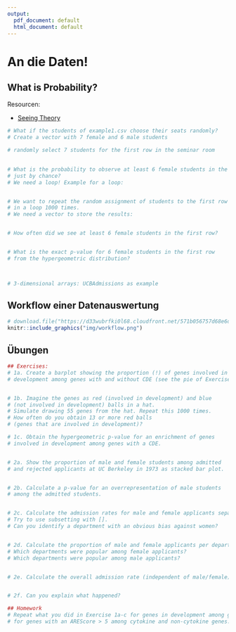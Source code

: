 ```yaml
---
output:
  pdf_document: default
  html_document: default
---
```


# An die Daten! {#day2}

## What is Probability?

Resourcen:

- [Seeing Theory](https://seeing-theory.brown.edu/)

```r
# What if the students of example1.csv choose their seats randomly?
# Create a vector with 7 female and 6 male students

# randomly select 7 students for the first row in the seminar room
 

# What is the probability to observe at least 6 female students in the first row,
# just by chance?
# We need a loop! Example for a loop:


# We want to repeat the random assignment of students to the first row
# in a loop 1000 times.
# We need a vector to store the results:


# How often did we see at least 6 female students in the first row?


# What is the exact p-value for 6 female students in the first row
# from the hypergeometric distribution?



# 3-dimensional arrays: UCBAdmissions as example

```

## Workflow einer Datenauswertung

```r
# download.file("https://d33wubrfki0l68.cloudfront.net/571b056757d68e6df81a3e3853f54d3c76ad6efc/32d37/diagrams/data-science.png", "img//workflow.png", mode =  "wb")
knitr::include_graphics("img/workflow.png")
```



## Übungen

```r
## Exercises:
# 1a. Create a barplot showing the proportion (!) of genes involved in
# development among genes with and without CDE (see the pie of Exercise 1a of day 1).


# 1b. Imagine the genes as red (involved in development) and blue 
# (not involved in development) balls in a hat. 
# Simulate drawing 55 genes from the hat. Repeat this 1000 times. 
# How often do you obtain 13 or more red balls 
# (genes that are involved in development)?

# 1c. Obtain the hypergeometric p-value for an enrichment of genes 
# involved in development among genes with a CDE.


# 2a. Show the proportion of male and female students among admitted
# and rejected applicants at UC Berkeley in 1973 as stacked bar plot.


# 2b. Calculate a p-value for an overrepresentation of male students
# among the admitted students.


# 2c. Calculate the admission rates for male and female applicants separately for each department. 
# Try to use subsetting with [].
# Can you identify a department with an obvious bias against women? 


# 2d. Calculate the proportion of male and female applicants per department. 
# Which departments were popular among female applicants?
# Which departments were popular among male applicants?


# 2e. Calculate the overall admission rate (independent of male/female) for each department.


# 2f. Can you explain what happened?

## Homework
# Repeat what you did in Exercise 1a-c for genes in development among genes with and without CDE
# for genes with an AREScore > 5 among cytokine and non-cytokine genes.
```

